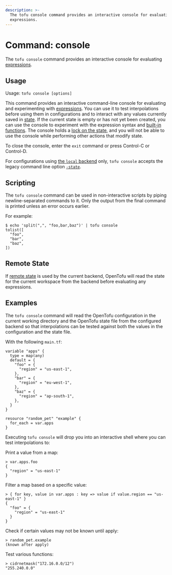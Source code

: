 ```yaml
---
description: >-
  The tofu console command provides an interactive console for evaluating
  expressions.
---
```


# Command: console

The `tofu console` command provides an interactive console for
evaluating [expressions](../../language/expressions/index.mdx).

## Usage

Usage: `tofu console [options]`

This command provides an interactive command-line console for evaluating and
experimenting with [expressions](../../language/expressions/index.mdx).
You can use it to test interpolations before using them in configurations
and to interact with any values currently saved in
[state](../../language/state/index.mdx). If the current state is empty or has not yet been created, you can use the console to experiment with the expression syntax and
[built-in functions](../../language/functions/index.mdx). The console holds a [lock on the state](../../language/state/locking.mdx), and you will not be able to use the console while performing other actions that modify state.

To close the console, enter the `exit` command or press Control-C
or Control-D.

For configurations using
[the `local` backend](../../language/settings/backends/local.mdx) only,
`tofu console` accepts the legacy command line option
[`-state`](../../language/settings/backends/local.mdx#command-line-arguments).

## Scripting

The `tofu console` command can be used in non-interactive scripts
by piping newline-separated commands to it. Only the output from the
final command is printed unless an error occurs earlier.

For example:

```shell
$ echo 'split(",", "foo,bar,baz")' | tofu console
tolist([
  "foo",
  "bar",
  "baz",
])
```

## Remote State

If [remote state](../../language/state/remote.mdx) is used by the current backend,
OpenTofu will read the state for the current workspace from the backend
before evaluating any expressions.

## Examples

The `tofu console` command will read the OpenTofu configuration in the
current working directory and the OpenTofu state file from the configured
backend so that interpolations can be tested against both the values in the
configuration and the state file.

With the following `main.tf`:

```hcl
variable "apps" {
  type = map(any)
  default = {
    "foo" = {
      "region" = "us-east-1",
    },
    "bar" = {
      "region" = "eu-west-1",
    },
    "baz" = {
      "region" = "ap-south-1",
    },
  }
}

resource "random_pet" "example" {
  for_each = var.apps
}
```

Executing `tofu console` will drop you into an interactive shell where you
can test interpolations to:

Print a value from a map:

```
> var.apps.foo
{
  "region" = "us-east-1"
}
```

Filter a map based on a specific value:

```
> { for key, value in var.apps : key => value if value.region == "us-east-1" }
{
  "foo" = {
    "region" = "us-east-1"
  }
}
```

Check if certain values may not be known until apply:

```
> random_pet.example
(known after apply)
```

Test various functions:

```
> cidrnetmask("172.16.0.0/12")
"255.240.0.0"
```
